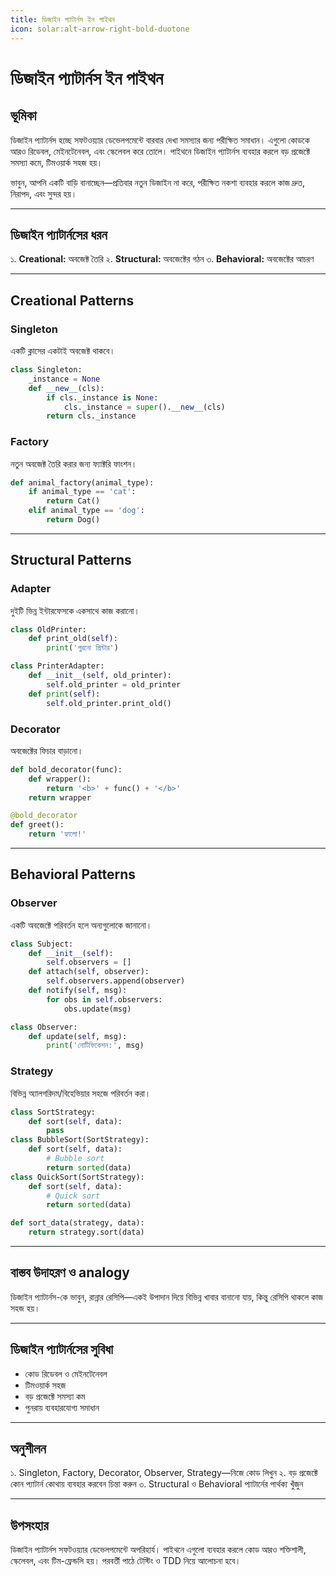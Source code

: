 ```yaml
---
title: ডিজাইন প্যাটার্নস ইন পাইথন
icon: solar:alt-arrow-right-bold-duotone
---
```


# ডিজাইন প্যাটার্নস ইন পাইথন

## ভূমিকা

ডিজাইন প্যাটার্নস হচ্ছে সফটওয়্যার ডেভেলপমেন্টে বারবার দেখা সমস্যার জন্য পরীক্ষিত সমাধান। এগুলো কোডকে আরও রিডেবল, মেইনটেনেবল, এবং স্কেলেবল করে তোলে। পাইথনে ডিজাইন প্যাটার্নস ব্যবহার করলে বড় প্রজেক্টে সমস্যা কমে, টিমওয়ার্ক সহজ হয়।

ভাবুন, আপনি একটি বাড়ি বানাচ্ছেন—প্রতিবার নতুন ডিজাইন না করে, পরীক্ষিত নকশা ব্যবহার করলে কাজ দ্রুত, নিরাপদ, এবং সুন্দর হয়।

---

## ডিজাইন প্যাটার্নসের ধরন

১. **Creational:** অবজেক্ট তৈরি
২. **Structural:** অবজেক্টের গঠন
৩. **Behavioral:** অবজেক্টের আচরণ

---

## Creational Patterns

### Singleton
একটি ক্লাসের একটাই অবজেক্ট থাকবে।

```python
class Singleton:
    _instance = None
    def __new__(cls):
        if cls._instance is None:
            cls._instance = super().__new__(cls)
        return cls._instance
```

### Factory
নতুন অবজেক্ট তৈরি করার জন্য ফ্যাক্টরি ফাংশন।

```python
def animal_factory(animal_type):
    if animal_type == 'cat':
        return Cat()
    elif animal_type == 'dog':
        return Dog()
```

---

## Structural Patterns

### Adapter
দুইটি ভিন্ন ইন্টারফেসকে একসাথে কাজ করানো।

```python
class OldPrinter:
    def print_old(self):
        print('পুরনো প্রিন্টার')

class PrinterAdapter:
    def __init__(self, old_printer):
        self.old_printer = old_printer
    def print(self):
        self.old_printer.print_old()
```

### Decorator
অবজেক্টের ফিচার বাড়ানো।

```python
def bold_decorator(func):
    def wrapper():
        return '<b>' + func() + '</b>'
    return wrapper

@bold_decorator
def greet():
    return 'হ্যালো!'
```

---

## Behavioral Patterns

### Observer
একটি অবজেক্টে পরিবর্তন হলে অন্যগুলোকে জানানো।

```python
class Subject:
    def __init__(self):
        self.observers = []
    def attach(self, observer):
        self.observers.append(observer)
    def notify(self, msg):
        for obs in self.observers:
            obs.update(msg)

class Observer:
    def update(self, msg):
        print('নোটিফিকেশন:', msg)
```

### Strategy
বিভিন্ন অ্যালগরিদম/বিহেভিয়ার সহজে পরিবর্তন করা।

```python
class SortStrategy:
    def sort(self, data):
        pass
class BubbleSort(SortStrategy):
    def sort(self, data):
        # Bubble sort
        return sorted(data)
class QuickSort(SortStrategy):
    def sort(self, data):
        # Quick sort
        return sorted(data)

def sort_data(strategy, data):
    return strategy.sort(data)
```

---

## বাস্তব উদাহরণ ও analogy

ডিজাইন প্যাটার্নস-কে ভাবুন, রান্নার রেসিপি—একই উপাদান দিয়ে বিভিন্ন খাবার বানানো যায়, কিন্তু রেসিপি থাকলে কাজ সহজ হয়।

---

## ডিজাইন প্যাটার্নসের সুবিধা

- কোড রিডেবল ও মেইনটেনেবল
- টিমওয়ার্ক সহজ
- বড় প্রজেক্টে সমস্যা কম
- পুনরায় ব্যবহারযোগ্য সমাধান

---

## অনুশীলন

১. Singleton, Factory, Decorator, Observer, Strategy—নিজে কোড লিখুন
২. বড় প্রজেক্টে কোন প্যাটার্ন কোথায় ব্যবহার করবেন চিন্তা করুন
৩. Structural ও Behavioral প্যাটার্নের পার্থক্য খুঁজুন

---

## উপসংহার

ডিজাইন প্যাটার্নস সফটওয়্যার ডেভেলপমেন্টে অপরিহার্য। পাইথনে এগুলো ব্যবহার করলে কোড আরও শক্তিশালী, স্কেলেবল, এবং টিম-ফ্রেন্ডলি হয়। পরবর্তী পাঠে টেস্টিং ও TDD নিয়ে আলোচনা হবে।
